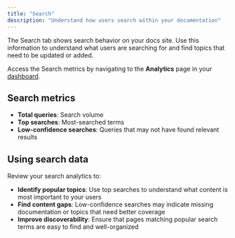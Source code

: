 ```yaml
---
title: "Search"
description: "Understand how users search within your documentation"
---
```


The Search tab shows search behavior on your docs site. Use this information to understand what users are searching for and find topics that need to be updated or added.

Access the Search metrics by navigating to the **Analytics** page in your [dashboard](https://dashboard.mintlify.com/products/analytics).

## Search metrics

- **Total queries**: Search volume
- **Top searches**: Most-searched terms
- **Low-confidence searches**: Queries that may not have found relevant results

## Using search data

Review your search analytics to:

- **Identify popular topics**: Use top searches to understand what content is most important to your users
- **Find content gaps**: Low-confidence searches may indicate missing documentation or topics that need better coverage
- **Improve discoverability**: Ensure that pages matching popular search terms are easy to find and well-organized
